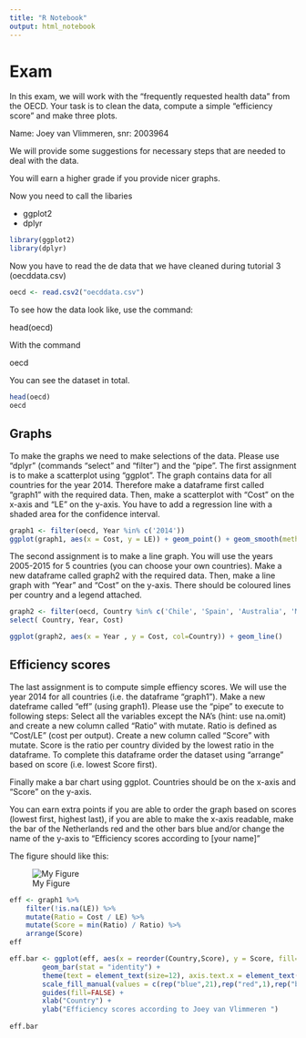 ---
title: "R Notebook"
output: html_notebook
---

# Exam

In this exam, we will work with the "frequently requested health data" from the OECD.
Your task is to clean the data, compute a simple "efficiency score" and make three plots. 

Name: Joey van Vlimmeren, snr: 2003964

We will provide some suggestions for necessary steps that are needed to deal with the data.

You will earn a higher grade if you provide nicer graphs.  

Now you need to call the libaries

* ggplot2
* dplyr



```{r}
library(ggplot2)
library(dplyr)

```

Now you have to read the de data that we have cleaned during tutorial 3 (oecddata.csv)

```{r}
oecd <- read.csv2("oecddata.csv")

```

To see how the data look like, use the command:

head(oecd)

With the command

oecd


You can see the dataset in total.

```{r}
head(oecd)
oecd

```


## Graphs

To make the graphs we need to make selections of the data. Please use "dplyr" (commands "select" and "filter") and the "pipe". The first assignment is to make a scatterplot using "ggplot". The graph contains data for all countries for the year 2014. Therefore make a dataframe first called "graph1" with the required data.
Then, make a scatterplot with "Cost" on the x-axis and "LE" on the y-axis. You have to add a regression line with a shaded area for the confidence interval.


```{r}

graph1 <- filter(oecd, Year %in% c('2014'))
ggplot(graph1, aes(x = Cost, y = LE)) + geom_point() + geom_smooth(method=lm)

```



The second assignment is to make a line graph. You will use the years 2005-2015 for 5 countries (you can choose your own countries). Make a new dataframe called graph2 with the required data. Then, make a line graph with "Year"  and "Cost" on the y-axis. There should be coloured lines per country and a legend attached. 


```{r}

graph2 <- filter(oecd, Country %in% c('Chile', 'Spain', 'Australia', 'Mexico', 'Netherlands'))%>%
select( Country, Year, Cost)

ggplot(graph2, aes(x = Year , y = Cost, col=Country)) + geom_line()


```

## Efficiency scores

The last assignment is to compute simple effiency scores. We will use the year 2014 for all countries (i.e. the dataframe "graph1").
Make a new dateframe called "eff" (using graph1). Please use the "pipe" to execute to following steps:
Select all the variables except the NA's (hint: use na.omit) and create a new column called "Ratio" with mutate. Ratio is defined as "Cost/LE" (cost per output).
Create a new column called "Score" with mutate. Score is the ratio per country divided by the lowest ratio in the dataframe.
To complete this dataframe order the dataset using "arrange" based on score (i.e. lowest Score first).


Finally make a bar chart using ggplot. Countries should be on the x-axis and "Score" on the y-axis. 



You can earn extra points if you are able to order the graph based on scores (lowest first, highest last), if you are able to make the x-axis readable, make the bar of the Netherlands red and the other bars blue and/or change the name of the y-axis to "Efficiency scores according to [your name]" 


The figure should like this:

![My Figure](eff.png)


```{r}

eff <- graph1 %>%
    filter(!is.na(LE)) %>%
    mutate(Ratio = Cost / LE) %>%
    mutate(Score = min(Ratio) / Ratio) %>%
    arrange(Score)
eff

eff.bar <- ggplot(eff, aes(x = reorder(Country,Score), y = Score, fill= Country)) +
        geom_bar(stat = "identity") +
        theme(text = element_text(size=12), axis.text.x = element_text(angle = 45, hjust = 1))+
        scale_fill_manual(values = c(rep("blue",21),rep("red",1),rep("blue",12))) +
        guides(fill=FALSE) +
        xlab("Country") +
        ylab("Efficiency scores according to Joey van Vlimmeren ")
 
eff.bar
```











